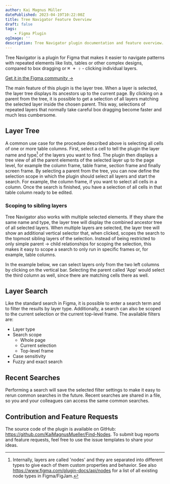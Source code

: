 ```yaml
---
author: Kai Magnus Müller
datePublished: 2023-04-19T10:22:00Z
title: Tree Navigator Feature Overview
draft: false
tags:
    - Figma Plugin
ogImage: ''
description: Tree Navigator plugin documentation and feature overview. Save time and clicks by selecting repeated elements quicker.
---
```



Tree Navigator is a plugin for Figma that makes it easier to navigate patterns with repeated elements like lists, tables or other complex designs, compared to box dragging or <kbd>⌘ + ⇧</kbd> - clicking individual layers.

[Get it in the Figma community &rarr;](https://www.figma.com/community/plugin/1229905434435887252)

The main feature of this plugin is the layer tree. When a layer is selected, the layer tree displays its ancestors up to the current page. By clicking on a parent from the tree, it is possible to get a selection of all layers matching the selected layer inside the chosen parent. This way, selections of repeated layers that normally take careful box dragging become faster and much less cumbersome.

<Figure
    alt="With the layer tree visualization, selecting similar layers in specific columns or screens becomes fast and easy."
    src="/video/tree-navigator/110423_intro_video.mp4"
    type="video"
    aspectRatio="16/10"
    fullWidth></Figure>

## Layer Tree

A common use case for the procedure described above is selecting all cells of one or more table columns. First, select a cell to tell the plugin the layer name and type[^1] of the layers you want to find. The plugin then displays a tree view of all the parent elements of the selected layer up to the page level, for example the column frame, table frame, section frame and finally screen frame. By selecting a parent from the tree, you can now define the selection scope in which the plugin should select all layers and start the search. For example, the column frame, if you want to select all cells in a column. Once the search is finished, you have a selection of all cells in that table column ready to be edited.

<Figure
    alt="Screenshot of the Tree Navigator plugin showing all common ancestors of two selected table cells in Figma."
    src="https://res.cloudinary.com/dm3a0qioc/image/upload/v1681576736/layer_tree_app_screen_gpenbh.jpg"
    width="1920"
    height="1080"></Figure>

### Scoping to sibling layers

Tree Navigator also works with multiple selected elements. If they share the same name and type, the layer tree will display the combined ancestor tree of all selected layers. When multiple layers are selected, the layer tree will show an additional vertical selector that, when clicked, scopes the search to the topmost sibling layers of the selection. Instead of being restricted to only simple parent → child relationships for scoping the selection, this makes it easy to scope a search to only run in specific frames or, for example, table columns.

In the example below, we can select layers only from the two left columns by clicking on the vertical bar. Selecting the parent called 'App' would select the third column as well, since there are matching cells there as well.

<Figure
    alt="It is easy to select layers only in specific frames."
    src="/video/tree-navigator/110423_sibling_select_demo.mp4"
    type="video"
    aspectRatio="16/10"></Figure>

## Layer Search

Like the standard search in Figma, it is possible to enter a search term and to filter the results by layer type. Additionally, a search can also be scoped to the current selection or the current top-level frame. The available filters are:

- Layer type
- Search scope
    - Whole page
    - Current selection
    - Top-level frame
- Case sensitivity
- Fuzzy and exact search

## Recent Searches

Performing a search will save the selected filter settings to make it easy to rerun common searches in the future. Recent searches are shared in a file, so you and your colleagues can access the same common searches.

<Figure
    alt="Collage of screenshots highlighting recent searches and an open flyout, showing the search scope options."
    src="https://res.cloudinary.com/dm3a0qioc/image/upload/v1681250483/search_scoping_kdbhwa.jpg"
    captionHidden="true"
    width="1920"
    height="1080"></Figure>

## Contribution and Feature Requests

The source code of the plugin is available on GitHub: https://github.com/KaiMagnusMueller/Find-Nodes. To submit bug reports and feature requests, feel free to use the issue templates to share your ideas.

[^1]: Internally, layers are called 'nodes' and they are separated into different types to give each of them custom properties and behavior. See also https://www.figma.com/plugin-docs/api/nodes for a list of all existing node types in Figma/FigJam.
